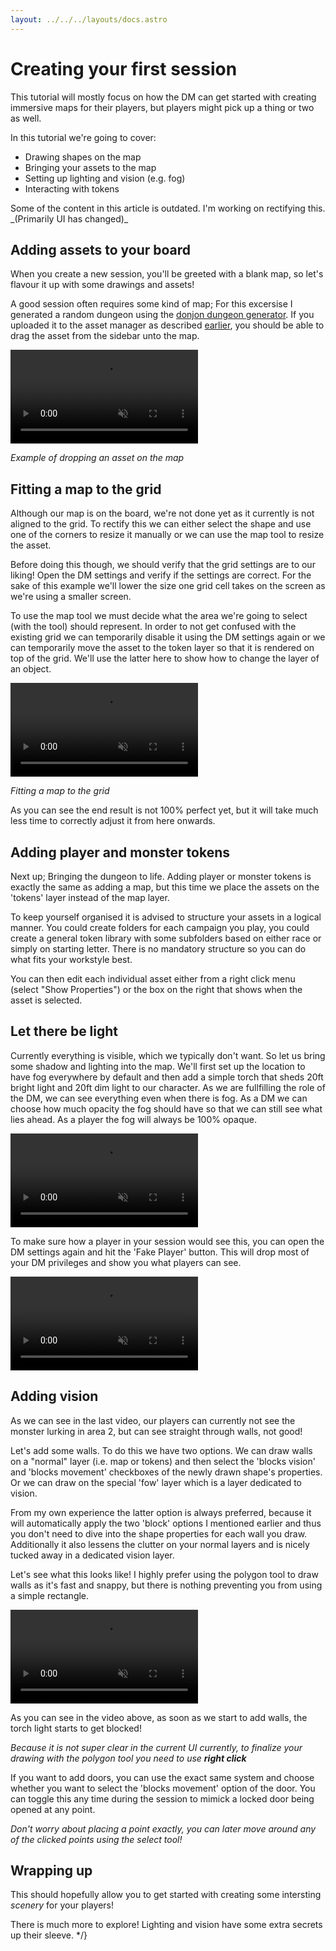```yaml
---
layout: ../../../layouts/docs.astro
---
```



# Creating your first session

This tutorial will mostly focus on how the DM can get started with creating immersive maps for their players, but players might pick up a thing or two as well.

In this tutorial we're going to cover:

-   Drawing shapes on the map
-   Bringing your assets to the map
-   Setting up lighting and vision (e.g. fog)
-   Interacting with tokens

<Warning title="Out-of-date">
    Some of the content in this article is outdated. I'm working on rectifying this. _(Primarily UI has changed)_
</Warning>

## Adding assets to your board

When you create a new session, you'll be greeted with a blank map, so let's flavour it up with some drawings and assets!

A good session often requires some kind of map; For this excersise I generated a random dungeon using the [donjon dungeon generator](http://donjon.bin.sh/d20/dungeon/index.cgi).
If you uploaded it to the asset manager as described [earlier](/tutorial/out-of-game/asset-manager/), you should be able to drag the asset from the sidebar unto the map.

<video autoplay loop muted style="max-width: min(625px, 75vw);">
    <source src="/learn/first-session/asset-on-map.webm" type="video/webm" />
    <source src="/learn/first-session/asset-on-map.mp4" type="video/mp4" />
</video>

_Example of dropping an asset on the map_

## Fitting a map to the grid

Although our map is on the board, we're not done yet as it currently is not aligned to the grid. To rectify this we can either select the shape and use one of the corners to resize it manually or we can use the map tool to resize the asset.

Before doing this though, we should verify that the grid settings are to our liking! Open the DM settings and verify if the settings are correct. For the sake of this example we'll lower the size one grid cell takes on the screen as we're using a smaller screen.

To use the map tool we must decide what the area we're going to select (with the tool) should represent. In order to not get confused with the existing grid we can temporarily disable it using the DM settings again or we can temporarily move the asset to the token layer so that it is rendered on top of the grid. We'll use the latter here to show how to change the layer of an object.

<video autoplay loop muted style="max-width: min(625px, 75vw);">
    <source src="/learn/first-session/fit-map.webm" type="video/webm" />
    <source src="/learn/first-session/fit-map.mp4" type="video/mp4" />
</video>

_Fitting a map to the grid_

As you can see the end result is not 100% perfect yet, but it will take much less time to correctly adjust it from here onwards.

## Adding player and monster tokens

Next up; Bringing the dungeon to life. Adding player or monster tokens is exactly the same as adding a map, but this time we place the assets on the 'tokens' layer instead of the map layer.

To keep yourself organised it is advised to structure your assets in a logical manner. You could create folders for each campaign you play, you could create a general token library with some subfolders based on either race or simply on starting letter. There is no mandatory structure so you can do what fits your workstyle best.

You can then edit each individual asset either from a right click menu (select "Show Properties") or the box on the right that shows when the asset is selected.

## Let there be light

Currently everything is visible, which we typically don't want. So let us bring some shadow and lighting into the map. We'll first set up the location to have fog everywhere by default and then add a simple torch that sheds 20ft bright light and 20ft dim light to our character. As we are fullfilling the role of the DM, we can see everything even when there is fog. As a DM we can choose how much opacity the fog should have so that we can still see what lies ahead. As a player the fog will always be 100% opaque.

<video autoplay loop muted style="max-width: min(625px, 75vw);">
    <source src="/learn/first-session/light.webm" type="video/webm" />
    <source src="/learn/first-session/light.mp4" type="video/mp4" />
</video>

To make sure how a player in your session would see this, you can open the DM settings again and hit the 'Fake Player' button. This will drop most of your DM privileges and show you what players can see.

<video autoplay loop muted style="max-width: min(625px, 75vw);">
    <source src="/learn/first-session/player-view.webm" type="video/webm" />
    <source src="/learn/first-session/player-view.mp4" type="video/mp4" />
</video>

## Adding vision

As we can see in the last video, our players can currently not see the monster lurking in area 2, but can see straight through walls, not good!

Let's add some walls. To do this we have two options. We can draw walls on a "normal" layer (i.e. map or tokens) and then select the 'blocks vision' and 'blocks movement' checkboxes of the newly drawn shape's properties. Or we can draw on the special 'fow' layer which is a layer dedicated to vision.

From my own experience the latter option is always preferred, because it will automatically apply the two 'block' options I mentioned earlier and thus you don't need to dive into the shape properties for each wall you draw. Additionally it also lessens the clutter on your normal layers and is nicely tucked away in a dedicated vision layer.

Let's see what this looks like! I highly prefer using the polygon tool to draw walls as it's fast and snappy, but there is nothing preventing you from using a simple rectangle.

<video autoplay loop muted style="max-width: min(625px, 75vw);">
    <source src="/learn/first-session/vision.webm" type="video/webm" />
    <source src="/learn/first-session/vision.mp4" type="video/mp4" />
</video>

As you can see in the video above, as soon as we start to add walls, the torch light starts to get blocked!

_Because it is not super clear in the current UI currently, to finalize your drawing with the polygon tool you need to use **right click**_

If you want to add doors, you can use the exact same system and choose whether you want to select the 'blocks movement' option of the door. You can toggle this any time during the session to mimick a locked door being opened at any point.

_Don't worry about placing a point exactly, you can later move around any of the clicked points using the select tool!_

## Wrapping up

This should hopefully allow you to get started with creating some intersting _scenery_ for your players!

There is much more to explore! Lighting and vision have some extra secrets up their sleeve. */}
